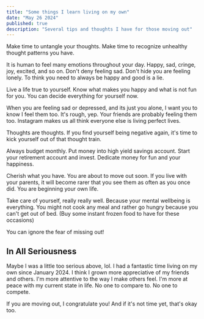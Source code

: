 ```yaml
---
title: "Some things I learn living on my own"
date: "May 26 2024"
published: true
description: "Several tips and thoughts I have for those moving out"
---
```


Make time to untangle your thoughts. Make time to recognize unhealthy thought patterns you have.

It is human to feel many emotions throughout your day. Happy, sad, cringe, joy, excited, and so on. Don't deny feeling sad. Don't hide you are feeling lonely. To think you need to always be happy and good is a lie.

Live a life true to yourself. Know what makes you happy and what is not fun for you. You can decide everything for yourself now.

When you are feeling sad or depressed, and its just you alone, I want you to know I feel them too. It's rough, yep. Your friends are probably feeling them too. Instagram makes us all think everyone else is living perfect lives.

Thoughts are thoughts. If you find yourself being negative again, it's time to kick yourself out of that thought train.

Always budget monthly. Put money into high yield savings account. Start your retirement account and invest. Dedicate money for fun and your happiness.

Cherish what you have. You are about to move out soon. If you live with your parents, it will become rarer that you see them as often as you once did. You are beginning your own life.

Take care of yourself, really really well. Because your mental wellbeing is everything. You might not cook any meal and rather go hungry because you can't get out of bed. (Buy some instant frozen food to have for these occasions)

You can ignore the fear of missing out!

## In All Seriousness

Maybe I was a little too serious above, lol. I had a fantastic time living on my own since January 2024. I think I grown more appreciative of my friends and others. I'm more attentive to the way I make others feel. I'm more at peace with my current state in life. No one to compare to. No one to compete.

If you are moving out, I congratulate you! And if it's not time yet, that's okay too.
